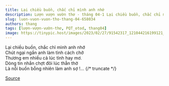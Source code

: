 ```yaml
---
title: Lại chiều buồn, chắc chỉ mình anh nhớ
description: Lượn vượn vườn thơ - tháng 04-1 Lại chiều buồn, chắc chỉ mình anh nhớ Chút ngại ngần anh làm tình cách chở
slug: luon-vuon-vuon-tho-thang-04-658034
authors: thang
tags: [lượn-vượn-vườn-thơ, PQT_otod, thang04]
image: https://tinypic.host/images/2023/02/27/91542317_121044216199121_1055145199723872256_n.th.jpg
---
```


Lại chiều buồn, chắc chỉ mình anh nhớ\
Chút ngại ngần anh làm tình cách chở\
Thương em nhiều cả lúc tỉnh hay mơ.\
Dòng tin nhắn chợt đôi lúc thẫn thờ\
Là nỗi buồn bỗng nhiên làm anh sợ !...
{/* truncate */}


[Source](https://www.facebook.com/ape.poem/posts/pfbid023q8mB7KvxvxZvF6rbBqsTKj5nm2wNMU13Jq4RcGHnMAABUQa5sBsK9MZprQbd9uNl)
